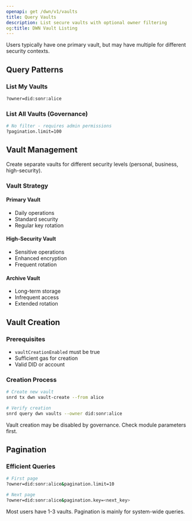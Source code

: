 ```yaml
---
openapi: get /dwn/v1/vaults
title: Query Vaults
description: List secure vaults with optional owner filtering
og:title: DWN Vault Listing
---
```


<Info>
  Users typically have one primary vault, but may have multiple for different security contexts.
</Info>

## Query Patterns

### List My Vaults
```bash
?owner=did:sonr:alice
```

### List All Vaults (Governance)
```bash
# No filter - requires admin permissions
?pagination.limit=100
```

## Vault Management

<Tip>
  Create separate vaults for different security levels (personal, business, high-security).
</Tip>

### Vault Strategy

#### Primary Vault
- Daily operations
- Standard security
- Regular key rotation

#### High-Security Vault
- Sensitive operations
- Enhanced encryption
- Frequent rotation

#### Archive Vault
- Long-term storage
- Infrequent access
- Extended rotation

## Vault Creation

### Prerequisites
- `vaultCreationEnabled` must be true
- Sufficient gas for creation
- Valid DID or account

### Creation Process
```bash
# Create new vault
snrd tx dwn vault-create --from alice

# Verify creation
snrd query dwn vaults --owner did:sonr:alice
```

<Warning>
  Vault creation may be disabled by governance. Check module parameters first.
</Warning>

## Pagination

### Efficient Queries
```bash
# First page
?owner=did:sonr:alice&pagination.limit=10

# Next page
?owner=did:sonr:alice&pagination.key=<next_key>
```

<Note>
  Most users have 1-3 vaults. Pagination is mainly for system-wide queries.
</Note>
